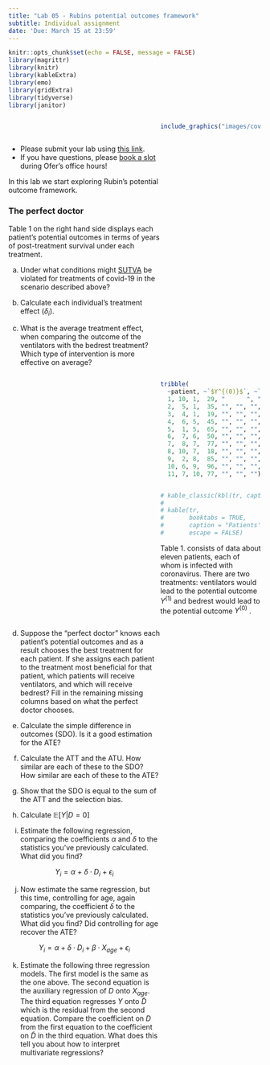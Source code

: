 ```yaml
---
title: "Lab 05 - Rubins potential outcomes framework"
subtitle: Individual assignment
date: 'Due: March 15 at 23:59'
---
```


<style>
.column-left{
  float: left;
  width: 60%;
  text-align: left;
}
.column-right-small{
  float: right;
  width: 30%;
  text-align: right;
  padding-left: 10px;
  font-size:10px;
}

.column-right-large{
  float: right;
  width: 40%;
  text-align: left;
  padding-left: 10px;
}

.column-full{
  float: none;
  width: 100%;
  text-align: centre;
}


.column-full-left{
  float: none;
  width: 100%;
  text-align: left;
}

.center {
  height: 200px;
  border: 0px;
  text-align: center;
}


.RUsers {
  padding: 1em;
  background: aliceblue;
  color: black;
}


.SPSS {
  padding: 1em;
  background: whitesmoke;
  color: black;
}

</style>


```r
knitr::opts_chunk$set(echo = FALSE, message = FALSE)
library(magrittr)
library(knitr)
library(kableExtra)
library(emo)
library(gridExtra)
library(tidyverse)
library(janitor)
```


<div class="column-right-large">


```r

include_graphics("images/covid.jpg")

```
<!-- <br/> -->
<!-- <br/> -->
<!-- <br/> -->
<!-- <br/> -->

</div>

<div class="column-left" >

* Please submit your lab using [this link](https://docs.google.com/forms/d/e/1FAIpQLSdt37P0YrzOa7QzYf2pEvix4RgzNlWWRtvhFeO-KODP_c5Vow/viewform).   
* If you have questions, please [book a slot](https://bit.ly/OferMeet) during Ofer's office hours!


In this lab we start exploring Rubin's potential outcome framework. 


### The perfect doctor

<!-- Table 1.  consists of data about eleven patients,  each of whom is infected with coronavirus. There are two treatments: ventilators would lead to the potential outcome  $Y^{(1)}$ and bedrestwould lead to the potential outcome  $Y^{(0)}$ .  Table 1 displays each patient’s potential outcomes in terms of years of post-treatment survival under each treatment. Larger outcome values correspond to better health outcomes.  -->

Table 1 on the right hand side displays each patient’s potential outcomes in terms of years of post-treatment survival under each treatment. 

a. Under what conditions might [SUTVA](https://www.youtube.com/watch?v=wFpUKGNgb0Y) be violated for treatments of covid-19 in the scenario described above?

b. Calculate each individual’s treatment effect ($\delta_i$).

c. What is the average treatment effect, when comparing the outcome of the ventilators with the bedrest treatment? Which type of intervention is more effective on average?

</div>


<div class="column-right-large">

```r


tribble(
  ~patient, ~`$Y^{(0)}$`, ~`$Y^{(1)}$`, ~Age, ~`   $\\delta$   `, ~`   D   `, ~`   Y   `,
  1, 10, 1,  29, "      ", "      ", "      ",
  2,  5, 1,  35, "", "", "",
  3,  4, 1,  19, "", "", "",
  4,  6, 5,  45, "", "", "",
  5,  1, 5,  65, "", "", "",
  6,  7, 6,  50, "", "", "", 
  7,  8, 7,  77, "", "", "", 
  8, 10, 7,  18, "", "", "", 
  9,  2, 8,  85, "", "", "",
  10, 6, 9,  96, "", "", "",
  11, 7, 10, 77, "", "", "") %>% kbl( caption = "Patients' potential outcomes", escape = FALSE) %>% kable_classic( full_width = FALSE,position="left")


# kable_classic(kbl(tr, caption = "Patients' potential outcomes", escape = FALSE), full_width = FALSE,position="left")
# 
# kable(tr, 
#       booktabs = TRUE, 
#       caption = "Patients' potential outcomes", 
#       escape = FALSE)

```
Table 1.  consists of data about eleven patients,  each of whom is infected with coronavirus. There are two treatments: ventilators would lead to the potential outcome  $Y^{(1)}$ and bedrest would lead to the potential outcome  $Y^{(0)}$ . 

</div>

<div class="column-left" >

d. Suppose the “perfect doctor” knows each patient’s potential outcomes and as a result chooses the best treatment for each patient. If she assigns each patient to the treatment most beneficial for that patient, which patients will receive ventilators, and which will receive bedrest? Fill in the remaining missing columns based on what the perfect doctor chooses.

e. Calculate the simple difference in outcomes (SDO).  Is it a good estimation for the ATE?

f. Calculate the ATT and the ATU. How similar are each of these to the SDO?  How similar are each of these to the ATE?

g. Show that the SDO is equal to the sum of the ATT and the selection bias. 

h. Calculate $\mathbb{E}[Y|D=0]$

i. Estimate the following regression, comparing the coefficients $\alpha$ and $\delta$ to the statistics you’ve previously calculated. What did you find? 

$$
Y_i=\alpha~+~\delta\cdot D_i~+~\epsilon_i
$$

j. Now estimate the same regression, but this time, controlling for age, again comparing, the coefficient $\delta$  to the statistics you’ve previously calculated. What did you find? Did controlling for age recover the ATE? 

$$
Y_i=\alpha+\delta\cdot D_i+\beta\cdot X_{age}+\epsilon_i
$$



k. Estimate the following three regression models. The first model is the same as the one above. The second equation is the auxiliary regression of $D$ onto $X_{age}$. The third equation regresses $Y$ onto $\tilde{D}$ which is the residual from the second equation.  Compare the coefficient on $D$ from the first equation to the coefficient on $\tilde{D}$  in the third equation.  What does this tell you about how to interpret multivariate regressions?

\begin{equation}
    Y_i=\alpha_0+\delta_0\cdot D_i+\beta_0\cdot X_{age}+\epsilon_{0i}  \\
    D_i=\alpha_1+\beta_1\cdot X_{age} +\epsilon_{1i}  \\
    Y_i=\alpha_2+\delta_2\cdot \tilde{D}_i +\epsilon_{2i}  \\

\end{equation}




</div>
